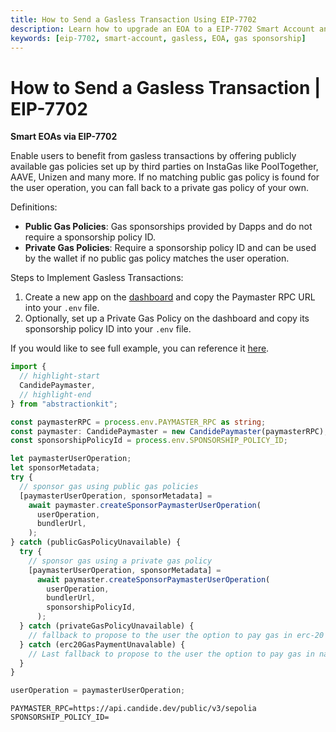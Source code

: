```yaml
---
title: How to Send a Gasless Transaction Using EIP-7702   
description: Learn how to upgrade an EOA to a EIP-7702 Smart Account and send a gasless transaction  
keywords: [eip-7702, smart-account, gasless, EOA, gas sponsorship]
---
```



# How to Send a Gasless Transaction | EIP-7702

**Smart EOAs via EIP-7702**

Enable users to benefit from gasless transactions by offering publicly available gas policies set up by third parties on InstaGas
like PoolTogether, AAVE, Unizen and many more. If no matching public gas policy is found for the user operation, you can fall back to a private gas policy of your own.

Definitions:

- **Public Gas Policies**: Gas sponsorships provided by Dapps and do not require a sponsorship policy ID.
- **Private Gas Policies**: Require a sponsorship policy ID and can be used by the wallet if no public gas policy matches the user operation.

Steps to Implement Gasless Transactions:

1. Create a new app on the [dashboard](https://dashboard.candide.dev) and copy the Paymaster RPC URL into your `.env` file.
2. Optionally, set up a Private Gas Policy on the dashboard and copy its sponsorship policy ID into your `.env` file.

If you would like to see full example, you can reference it [here](https://github.com/candidelabs/abstractionkit-examples/blob/main/eip-7702/upgrade-eoa-to-7702-smart-account-sponsored-gas.ts).

<Tabs>
<TabItem value="index.ts" label="index.ts">

```ts
import {
  // highlight-start
  CandidePaymaster,
  // highlight-end
} from "abstractionkit";

const paymasterRPC = process.env.PAYMASTER_RPC as string;
const paymaster: CandidePaymaster = new CandidePaymaster(paymasterRPC);
const sponsorshipPolicyId = process.env.SPONSORSHIP_POLICY_ID;

let paymasterUserOperation;
let sponsorMetadata;
try {
  // sponsor gas using public gas policies
  [paymasterUserOperation, sponsorMetadata] =
    await paymaster.createSponsorPaymasterUserOperation(
      userOperation,
      bundlerUrl,
    );
} catch (publicGasPolicyUnavailable) {
  try {
    // sponsor gas using a private gas policy
    [paymasterUserOperation, sponsorMetadata] =
      await paymaster.createSponsorPaymasterUserOperation(
        userOperation,
        bundlerUrl,
        sponsorshipPolicyId,
      );
  } catch (privateGasPolicyUnavailable) {
    // fallback to propose to the user the option to pay gas in erc-20 tokens
  } catch (erc20GasPaymentUnavalable) {
    // Last fallback to propose to the user the option to pay gas in native token
  }
}

userOperation = paymasterUserOperation;
```

</TabItem>

<TabItem value=".env" label=".env">

```env
PAYMASTER_RPC=https://api.candide.dev/public/v3/sepolia
SPONSORSHIP_POLICY_ID=
```

</TabItem>
</Tabs>
